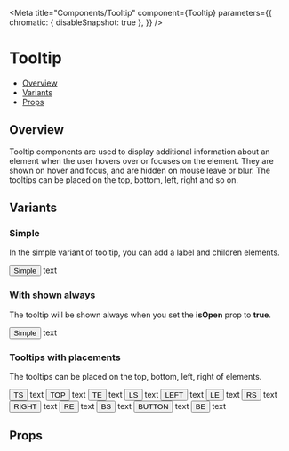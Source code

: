 
<Meta
  title="Components/Tooltip"
  component={Tooltip}
  parameters={{
    chromatic: { disableSnapshot: true },
  }}
/>

<!--- Component template -->


<!--- Component documentation -->

# Tooltip

- [Overview](#overview)
- [Variants](#variants)
- [Props](#props)

## Overview

Tooltip components are used to display additional information about an element when the user hovers over or focuses on the element. They are shown on hover and focus, and are hidden on mouse leave or blur. The tooltips can be placed on the top, bottom, left, right and so on.

## Variants

### Simple

In the simple variant of tooltip, you can add a label and children elements.

<Canvas>
  <Story name="Simple">
    <Tooltip>
      <TooltipTrigger asChild>
        <Button css={{ width: 80 }} variant="secondary" size="sm">
          Simple
        </Button>
      </TooltipTrigger>
      <TooltipPopup>text</TooltipPopup>
    </Tooltip>
  </Story>
</Canvas>

### With shown always

The tooltip will be shown always when you set the <b>isOpen</b> prop to <b>true</b>.

<Canvas>
  <Story name="Shown always">
    <Tooltip placement="top" open>
      <TooltipTrigger asChild>
        <Button css={{ width: 80 }} variant="secondary" size="sm">
          Simple
        </Button>
      </TooltipTrigger>
      <TooltipPopup>text</TooltipPopup>
    </Tooltip>
  </Story>
</Canvas>

### Tooltips with placements

The tooltips can be placed on the top, bottom, left, right of elements.

<Canvas>
  <Story name="With placements">
    <Box>
      <Flex
        css={{
          ml: 100,
          mb: 20,
          maxWidth: 'fit-content',
          justifyContent: 'space-between',
          gap: 20,
        }}>
        <Tooltip placement="top-start">
          <TooltipTrigger asChild>
            <Button css={{ width: 80 }} variant="secondary" size="sm">
              TS
            </Button>
          </TooltipTrigger>
          <TooltipPopup>text</TooltipPopup>
        </Tooltip>
        <Tooltip placement="top">
          <TooltipTrigger asChild>
            <Button css={{ width: 80 }} variant="secondary" size="sm">
              TOP
            </Button>
          </TooltipTrigger>
          <TooltipPopup>text</TooltipPopup>
        </Tooltip>
        <Tooltip placement="top-end">
          <TooltipTrigger asChild>
            <Button css={{ width: 80 }} variant="secondary" size="sm">
              TE
            </Button>
          </TooltipTrigger>
          <TooltipPopup>text</TooltipPopup>
        </Tooltip>
      </Flex>
      <Flex css={{ justifyContent: 'space-between' }}>
        <Flex
          css={{
            width: 100,
            flexDirection: 'column',
            justifyContent: 'space-between',
            gap: 20,
          }}>
          <Tooltip placement="left-start">
            <TooltipTrigger asChild>
              <Button css={{ width: 80 }} variant="secondary" size="sm">
                LS
              </Button>
            </TooltipTrigger>
            <TooltipPopup>text</TooltipPopup>
          </Tooltip>
          <Tooltip placement="left">
            <TooltipTrigger asChild>
              <Button css={{ width: 80 }} variant="secondary" size="sm">
                LEFT
              </Button>
            </TooltipTrigger>
            <TooltipPopup>text</TooltipPopup>
          </Tooltip>
          <Tooltip placement="left-end">
            <TooltipTrigger asChild>
              <Button css={{ width: 80 }} variant="secondary" size="sm">
                LE
              </Button>
            </TooltipTrigger>
            <TooltipPopup>text</TooltipPopup>
          </Tooltip>
        </Flex>
        <Flex
          css={{
            ml: 300,
            width: 100,
            flexDirection: 'column',
            justifyContent: 'space-between',
            gap: 20,
          }}>
          <Tooltip placement="right-start">
            <TooltipTrigger asChild>
              <Button css={{ width: 80 }} variant="secondary" size="sm">
                RS
              </Button>
            </TooltipTrigger>
            <TooltipPopup>text</TooltipPopup>
          </Tooltip>
          <Tooltip placement="right">
            <TooltipTrigger asChild>
              <Button css={{ width: 80 }} variant="secondary" size="sm">
                RIGHT
              </Button>
            </TooltipTrigger>
            <TooltipPopup>text</TooltipPopup>
          </Tooltip>
          <Tooltip placement="right-end">
            <TooltipTrigger asChild>
              <Button css={{ width: 80 }} variant="secondary" size="sm">
                RE
              </Button>
            </TooltipTrigger>
            <TooltipPopup>text</TooltipPopup>
          </Tooltip>
        </Flex>
      </Flex>
      <Flex
        css={{
          ml: 100,
          mt: 20,
          maxWidth: 'fit-content',
          justifyContent: 'space-between',
          gap: 20,
        }}>
        <Tooltip placement="bottom-start">
          <TooltipTrigger asChild>
            <Button css={{ width: 80 }} variant="secondary" size="sm">
              BS
            </Button>
          </TooltipTrigger>
          <TooltipPopup>text</TooltipPopup>
        </Tooltip>
        <Tooltip placement="bottom">
          <TooltipTrigger asChild>
            <Button css={{ width: 80 }} variant="secondary" size="sm">
              BUTTON
            </Button>
          </TooltipTrigger>
          <TooltipPopup>text</TooltipPopup>
        </Tooltip>
        <Tooltip placement="bottom-end">
          <TooltipTrigger asChild>
            <Button css={{ width: 80 }} variant="secondary" size="sm">
              BE
            </Button>
          </TooltipTrigger>
          <TooltipPopup>text</TooltipPopup>
        </Tooltip>
      </Flex>
    </Box>
  </Story>
</Canvas>

## Props

<ArgsTable of={Tooltip} />
